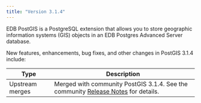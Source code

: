 ```yaml
---
title: "Version 3.1.4"
---
```

EDB PostGIS is a PostgreSQL extension that allows you to store geographic information systems (GIS) objects in an EDB Postgres Advanced Server database.

New features, enhancements, bug fixes, and other changes in PostGIS 3.1.4 include:

| Type            | Description                                                                                                                                      |
| --------------- | ------------------------------------------------------------------------------------------------------------------------------------------------ |
| Upstream merges | Merged with community PostGIS 3.1.4. See the community [Release Notes](https://postgis.net/docs/manual-3.1/release_notes.html#idm41899) for details. |
